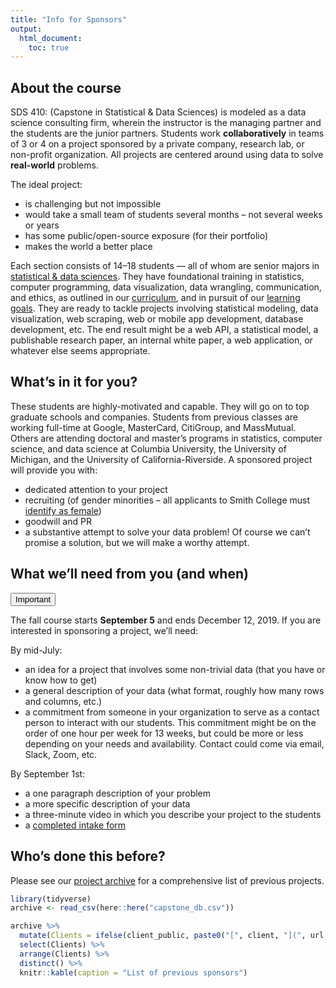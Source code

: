 ```yaml
---
title: "Info for Sponsors"
output:
  html_document:
    toc: true
---
```


## About the course

SDS 410: (Capstone in Statistical & Data Sciences) is modeled as a data science consulting firm, wherein the instructor is the managing partner and the students are the junior partners. Students work **collaboratively** in teams of 3 or 4 on a project sponsored by a private company, research lab, or non-profit organization. All projects are centered around using data to solve **real-world** problems.

The ideal project:

* is challenging but not impossible
* would take a small team of students several months -- not several weeks or years
* has some public/open-source exposure (for their portfolio)
* makes the world a better place

Each section consists of 14--18 students --- all of whom are senior majors in [statistical & data sciences](http://www.smith.edu/sds). They have foundational training in statistics, computer programming, data visualization, data wrangling, communication, and ethics, as outlined in our [curriculum](https://www.smith.edu/sds/major.php), and in pursuit of our [learning goals](https://www.smith.edu/about-smith/institutional-research/learning-goals#offices-institutional-research-statistical-data-sciences). They are ready to tackle projects involving statistical modeling, data visualization, web scraping, web or mobile app development, database development, etc. The end result might be a web API, a statistical model, a publishable research paper, an internal white paper, a web application, or whatever else seems appropriate. 


## What's in it for you?

These students are highly-motivated and capable. They will go on to top graduate schools and companies. Students from previous classes are working full-time at Google, MasterCard, CitiGroup, and MassMutual. Others are attending doctoral and master's programs in statistics, computer science, and data science at Columbia University, the University of Michigan, and the University of California-Riverside. A sponsored project will provide you with: 

* dedicated attention to your project
* recruiting (of gender minorities -- all applicants to Smith College must [identify as female](https://www.smith.edu/about-smith/equity-inclusion/gender-identity-expression))
* goodwill and PR
* a substantive attempt to solve your data problem! Of course we can't promise a solution, but we will make a worthy attempt. 

## What we'll need from you (and when)


<button type="button" class="btn btn-danger btn-sm">Important</button>

The fall course starts **September 5** and ends December 12, 2019. If you are interested in sponsoring a project, we'll need:

By mid-July:

* an idea for a project that involves some non-trivial data (that you have or know how to get)
* a general description of your data (what format, roughly how many rows and columns, etc.)
* a commitment from someone in your organization to serve as a contact person to interact with our students. This commitment might be on the order of one hour per week for 13 weeks, but could be more or less depending on your needs and availability. Contact could come via email, Slack, Zoom, etc.

By September 1st:

* a one paragraph description of your problem
* a more specific description of your data
* a three-minute video in which you describe your project to the students
* a [completed intake form](https://docs.google.com/forms/d/1gn6T0u-TmicUqkAC65oH2My25pEW8vgV5tvezH6Whqk/)

## Who's done this before? 

Please see our [project archive](projects.html#project_archive) for a comprehensive list of previous projects. 

```r
library(tidyverse)
archive <- read_csv(here::here("capstone_db.csv"))

archive %>%
  mutate(Clients = ifelse(client_public, paste0("[", client, "](", url, ")"), client)) %>%
  select(Clients) %>% 
  arrange(Clients) %>%
  distinct() %>%
  knitr::kable(caption = "List of previous sponsors")
```

